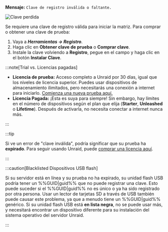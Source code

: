 **Mensaje:**
`Clave de registro inválida o faltante.`

![Clave perdida](/img/Invalidormissingkey.png)

Se requiere una clave de registro válida para iniciar la matriz. Para comprar o obtener una clave de prueba:

1. Vaya a ***Herramientas → Registro***.
2. Haga clic en **Obtener clave de prueba** o **Comprar clave**.
3. Instale la clave volviendo a **Registro**, pegue en el campo y haga clic en el botón **Instalar Clave**.

:::note[Trial vs. Licencias pagadas]

- **Licencia de prueba:** Acceso completo a Unraid por 30 días, igual que los niveles de licencia superior. Puedes usar dispositivos de almacenamiento ilimitados, pero necesitarás una conexión a internet para iniciarlo. [Comienza una nueva prueba aquí.](https://unraid.net/getting-started)
- **Licencia Pagada:** ¡Esta es suya para siempre! Sin embargo, hay límites en el número de dispositivos según el plan que elija (**Starter**, **Unleashed** o **Lifetime**). Después de activarla, no necesita conectar a internet nunca más.

:::

:::tip

Si ve un error de "clave inválida", podría significar que su prueba ha **expirado**. Para seguir usando Unraid, puede [comprar una licencia aquí](https://unraid.net/pricing).

:::

:::caution[Blacklisted Dispositivos USB flash]

Si su servidor está en línea y su prueba no ha expirado, su unidad flash USB podría tener un %%GUID|guid%% que no puede registrar una clave. Esto puede suceder si el %%GUID|guid%% no es único o ya ha sido registrado por otra persona. Usar un lector de tarjetas SD a través de USB también puede causar este problema, ya que a menudo tiene un %%GUID|guid%% genérico. Si su unidad flash USB está **en lista negra**, no se puede usar más, y necesitará encontrar un dispositivo diferente para su instalación del sistema operativo del servidor Unraid.

:::
